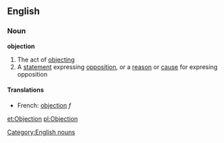 ==English==
===Noun===
'''objection'''
#The act of [[objecting]]
#A [[statement]] expressing [[opposition]], or a [[reason]] or [[cause]] for expresing opposition
[[Category:English nouns]]

====Translations====
*French: [[objection]] ''f''

[[et:Objection]]
[[pl:Objection]]